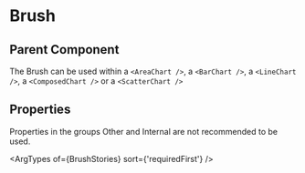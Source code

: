 
# Brush

## Parent Component

The Brush can be used within a `<AreaChart />`, a `<BarChart />`, a `<LineChart />`, a `<ComposedChart />` or a `<ScatterChart />`

## Properties

Properties in the groups Other and Internal are not recommended to be used.

<ArgTypes of={BrushStories} sort={'requiredFirst'} />
